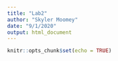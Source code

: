 ```yaml
---
title: "Lab2"
author: "Skyler Moomey"
date: "9/1/2020"
output: html_document
---
```


```r
knitr::opts_chunk$set(echo = TRUE)
```


